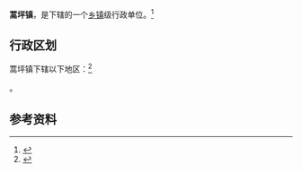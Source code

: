 {{中国乡级行政区|61/09/24/101/000}}

'''蒿坪镇'''，是{{PRC admin/fullname|61/09/24/101/000|3}}下辖的一个[[乡镇|乡镇]]级行政单位。<ref>{{PRC admin/ref sgc|{{PRC admin/parent|61/09/24/101/000}}}}</ref>

== 行政区划 ==

蒿坪镇下辖以下地区：<ref>{{PRC admin/ref sgc|61/09/24/101/000}}</ref>

{{PRC admin/children|61/09/24/101/000}}。

== 参考资料 ==

{{reflist}}

{{行政区划小作品}}
{{PRC admin/navcat|61/09/24/101/000}}